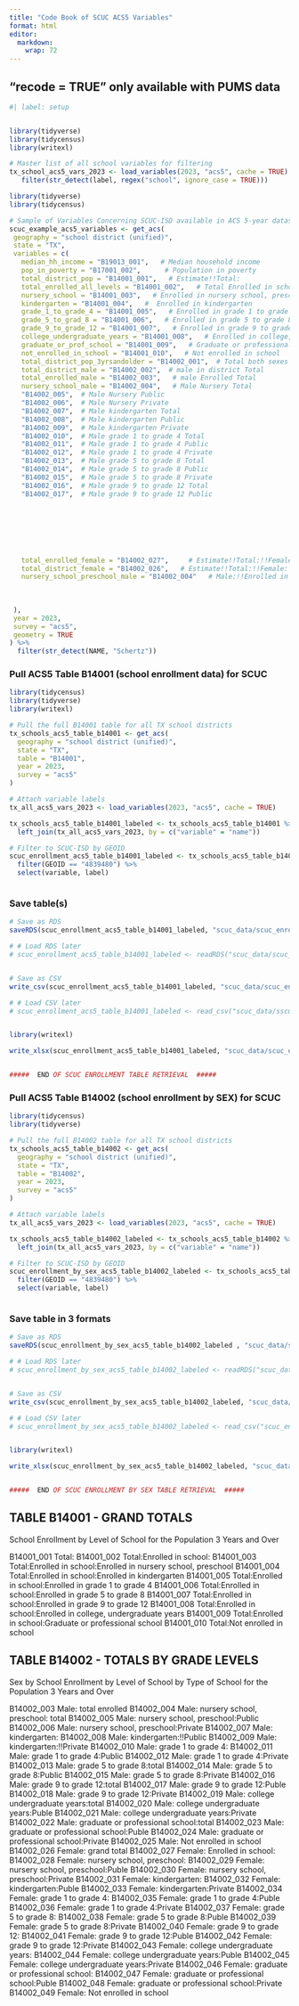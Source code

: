 ```yaml
---
title: "Code Book of SCUC ACS5 Variables"
format: html
editor: 
  markdown: 
    wrap: 72
---
```



::: callout-important
## "recode = TRUE"   only available with PUMS data
:::



```r
#| label: setup


library(tidyverse)
library(tidycensus)
library(writexl)

# Master list of all school variables for filtering
tx_school_acs5_vars_2023 <- load_variables(2023, "acs5", cache = TRUE) %>% 
   filter(str_detect(label, regex("school", ignore_case = TRUE)))

```




```r

library(tidyverse)
library(tidycensus)

# Sample of Variables Concerning SCUC-ISD available in ACS 5-year dataset
scuc_example_acs5_variables <- get_acs(
 geography = "school district (unified)",
 state = "TX",
 variables = c(
   median_hh_income = "B19013_001",   # Median household income
   pop_in_poverty = "B17001_002",      # Population in poverty
   total_district_pop = "B14001_001",   # Estimate!!Total:
   total_enrolled_all_levels = "B14001_002",   # Total Enrolled in school
   nursery_school = "B14001_003",   # Enrolled in nursery school, preschool
   kindergarten = "B14001_004",   #  Enrolled in kindergarten
   grade_1_to_grade_4 = "B14001_005",   # Enrolled in grade 1 to grade 4
   grade_5_to_grad_8 = "B14001_006",   # Enrolled in grade 5 to grade 8
   grade_9_to_grade_12 = "B14001_007",   # Enrolled in grade 9 to grade 12
   college_undergraduate_years = "B14001_008",   # Enrolled in college, undergraduate years
   graduate_or_prof_school = "B14001_009",   # Graduate or professional school
   not_enrolled_in_school = "B14001_010",   # Not enrolled in school
   total_district_pop_3yrsandolder = "B14002_001",  # Total both sexes
   total_district_male = "B14002_002",  # male in district Total
   total_enrolled_male = "B14002_003",   # male Enrolled Total
   nursery_school_male = "B14002_004",   # Male Nursery Total
   "B14002_005",  # Male Nursery Public
   "B14002_006",  # Male Nursery Private
   "B14002_007",  # Male kindergarten Total
   "B14002_008",  # Male kindergarten Public 
   "B14002_009",  # Male kindergarten Private 
   "B14002_010",  # Male grade 1 to grade 4 Total
   "B14002_011",  # Male grade 1 to grade 4 Public
   "B14002_012",  # Male grade 1 to grade 4 Private
   "B14002_013",  # Male grade 5 to grade 8 Total
   "B14002_014",  # Male grade 5 to grade 8 Public 
   "B14002_015",  # Male grade 5 to grade 8 Private
   "B14002_016",  # Male grade 9 to grade 12 Total
   "B14002_017",  # Male grade 9 to grade 12 Public
   
   
   
   
   
   
   
   total_enrolled_female = "B14002_027",     # Estimate!!Total:!!Female:!!Enrolled in school:
   total_district_female = "B14002_026",   # Estimate!!Total:!!Female:
   nursery_school_preschool_male = "B14002_004"   # Male:!!Enrolled in nursery school, preschool:
   
   
   
 ),
 year = 2023,
 survey = "acs5",
 geometry = TRUE
) %>% 
  filter(str_detect(NAME, "Schertz"))

```



### Pull ACS5 Table B14001 (school enrollment data) for SCUC

```r

library(tidycensus)
library(tidyverse)
library(writexl)

# Pull the full B14001 table for all TX school districts
tx_schools_acs5_table_b14001 <- get_acs(
  geography = "school district (unified)",
  state = "TX",
  table = "B14001",
  year = 2023,
  survey = "acs5"
)

# Attach variable labels
tx_all_acs5_vars_2023 <- load_variables(2023, "acs5", cache = TRUE)

tx_schools_acs5_table_b14001_labeled <- tx_schools_acs5_table_b14001 %>%
  left_join(tx_all_acs5_vars_2023, by = c("variable" = "name"))

# Filter to SCUC-ISD by GEOID
scuc_enrollment_acs5_table_b14001_labeled <- tx_schools_acs5_table_b14001_labeled %>%
  filter(GEOID == "4839480") %>%
  select(variable, label)



```

### Save table(s)

```r

# Save as RDS
saveRDS(scuc_enrollment_acs5_table_b14001_labeled, "scuc_data/scuc_enrollment_acs5_table_b14001_labeled.rds")

# # Load RDS later
# scuc_enrollment_acs5_table_b14001_labeled <- readRDS("scuc_data/scuc_enrollment_acs5_table_b14001_labeled.rds")


# Save as CSV
write_csv(scuc_enrollment_acs5_table_b14001_labeled, "scuc_data/scuc_enrollment_acs5_table_b14001_labeled.csv")

# # Load CSV later
# scuc_enrollment_acs5_table_b14001_labeled <- read_csv("scuc_data/sscuc_enrollment_acs5_table_b14001_labeled.csv")


library(writexl)

write_xlsx(scuc_enrollment_acs5_table_b14001_labeled, "scuc_data/scuc_enrollment_acs5_table_b14001_labeled.xlsx")


#####  END OF SCUC ENROLLMENT TABLE RETRIEVAL  #####

```




### Pull ACS5 Table B14002 (school enrollment by SEX) for SCUC

```r

library(tidycensus)
library(tidyverse)

# Pull the full B14002 table for all TX school districts
tx_schools_acs5_table_b14002 <- get_acs(
  geography = "school district (unified)",
  state = "TX",
  table = "B14002",
  year = 2023,
  survey = "acs5"
)

# Attach variable labels
tx_all_acs5_vars_2023 <- load_variables(2023, "acs5", cache = TRUE)

tx_schools_acs5_table_b14002_labeled <- tx_schools_acs5_table_b14002 %>%
  left_join(tx_all_acs5_vars_2023, by = c("variable" = "name"))

# Filter to SCUC-ISD by GEOID
scuc_enrollment_by_sex_acs5_table_b14002_labeled <- tx_schools_acs5_table_b14002_labeled %>%
  filter(GEOID == "4839480") %>%
  select(variable, label)



```

### Save table in 3 formats

```r

# Save as RDS
saveRDS(scuc_enrollment_by_sex_acs5_table_b14002_labeled , "scuc_data/scuc_enrollment_by_sex_acs5_table_b14002_labeled.rds")

# # Load RDS later
# scuc_enrollment_by_sex_acs5_table_b14002_labeled <- readRDS("scuc_data/scuc_enrollment_by_sex_acs5_table_b14002_labeled.rds")


# Save as CSV
write_csv(scuc_enrollment_by_sex_acs5_table_b14002_labeled, "scuc_data/scuc_enrollment_by_sex_acs5_table_b14002_labeled.csv")

# # Load CSV later
# scuc_enrollment_by_sex_acs5_table_b14002_labeled <- read_csv("scuc_enrollment_by_sex_acs5_table_b14002_labeled.csv")


library(writexl)

write_xlsx(scuc_enrollment_by_sex_acs5_table_b14002_labeled, "scuc_data/scuc_enrollment_by_sex_acs5_table_b14002_labeled.xlsx")


#####  END OF SCUC ENROLLMENT BY SEX TABLE RETRIEVAL  #####

```





## TABLE B14001 - GRAND TOTALS

School Enrollment by Level of School for the Population 3 Years and Over

B14001_001 Total:
B14001_002 Total:Enrolled in school:
B14001_003 Total:Enrolled in school:Enrolled in nursery school, preschool
B14001_004 Total:Enrolled in school:Enrolled in kindergarten
B14001_005 Total:Enrolled in school:Enrolled in grade 1 to grade 4
B14001_006 Total:Enrolled in school:Enrolled in grade 5 to grade 8
B14001_007 Total:Enrolled in school:Enrolled in grade 9 to grade 12
B14001_008 Total:Enrolled in school:Enrolled in college, undergraduate years
B14001_009 Total:Enrolled in school:Graduate or professional school
B14001_010 Total:Not enrolled in school



## TABLE B14002 - TOTALS BY GRADE LEVELS

Sex by School Enrollment by Level of School by Type of School for the Population 3 Years and Over

B14002_003 Male: total enrolled
B14002_004 Male: nursery school, preschool: total
B14002_005 Male: nursery school, preschool:Public
B14002_006 Male: nursery school, preschool:Private
B14002_007 Male: kindergarten:
B14002_008 Male: kindergarten:!!Public 
B14002_009 Male: kindergarten:!!Private
B14002_010 Male: grade 1 to grade 4:
B14002_011 Male: grade 1 to grade 4:Public
B14002_012 Male: grade 1 to grade 4:Private 
B14002_013 Male: grade 5 to grade 8:total
B14002_014 Male: grade 5 to grade 8:Public 
B14002_015 Male: grade 5 to grade 8:Private 
B14002_016 Male: grade 9 to grade 12:total
B14002_017 Male: grade 9 to grade 12:Puble
B14002_018 Male: grade 9 to grade 12:Private
B14002_019 Male: college undergraduate years:total
B14002_020 Male: college undergraduate years:Puble
B14002_021 Male: college undergraduate years:Private
B14002_022 Male: graduate or professional school:total
B14002_023 Male: graduate or professional school:Puble
B14002_024 Male: graduate or professional school:Private
B14002_025 Male: Not enrolled in school
B14002_026 Female: grand total
B14002_027 Female: Enrolled in school:
B14002_028 Female: nursery school, preschool:
B14002_029 Female: nursery school, preschool:Puble
B14002_030 Female: nursery school, preschool:Private
B14002_031 Female: kindergarten:
B14002_032 Female: kindergarten:Puble
B14002_033 Female: kindergarten:Private
B14002_034 Female: grade 1 to grade 4:
B14002_035 Female: grade 1 to grade 4:Puble
B14002_036 Female: grade 1 to grade 4:Private
B14002_037 Female: grade 5 to grade 8:
B14002_038 Female: grade 5 to grade 8:Puble
B14002_039 Female: grade 5 to grade 8:Private
B14002_040 Female: grade 9 to grade 12:
B14002_041 Female: grade 9 to grade 12:Puble
B14002_042 Female: grade 9 to grade 12:Private
B14002_043 Female: college undergraduate years:
B14002_044 Female: college undergraduate years:Puble
B14002_045 Female: college undergraduate years:Private
B14002_046 Female: graduate or professional school:
B14002_047 Female: graduate or professional school:Puble
B14002_048 Female: graduate or professional school:Private
B14002_049 Female: Not enrolled in school





